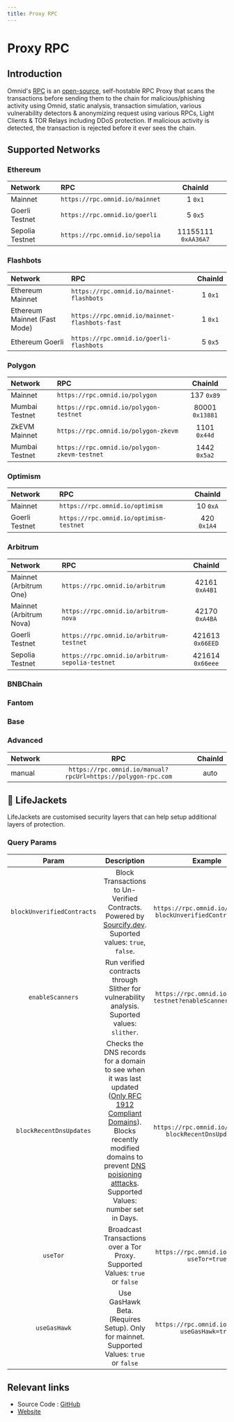 ```yaml
---
title: Proxy RPC
---
```


# Proxy RPC

## Introduction
Omnid's [RPC](/tutorials/glossary#rpc) is an [open-source](https://github.com/anudit/omnid-rpc-proxy), self-hostable RPC Proxy that scans the transactions before sending them to the chain for malicious/phishing activity using Omnid, static analysis, transaction simulation, various vulnerability detectors & anonymizing request using various RPCs, Light Clients & TOR Relays including DDoS protection. If malicious activity is detected, the transaction is rejected before it ever sees the chain.
## Supported Networks

### Ethereum

| Network | RPC | ChainId |
|:---|:---|:---:|
| Mainnet | `https://rpc.omnid.io/mainnet` | 1 `0x1` |
| Goerli Testnet | `https://rpc.omnid.io/goerli` | 5 `0x5` |
| Sepolia Testnet | `https://rpc.omnid.io/sepolia`     |    11155111 `0xAA36A7` |

### Flashbots

| Network | RPC | ChainId |
|:---|:---|:---:|
| Ethereum Mainnet | `https://rpc.omnid.io/mainnet-flashbots` | 1 `0x1` |
| Ethereum Mainnet (Fast Mode) | `https://rpc.omnid.io/mainnet-flashbots-fast` | 1 `0x1` |
| Ethereum Goerli | `https://rpc.omnid.io/goerli-flashbots` | 5 `0x5` |

### Polygon

| Network | RPC | ChainId |
|:---|:---|:---:|
| Mainnet | `https://rpc.omnid.io/polygon`     |    137 `0x89` |
| Mumbai Testnet | `https://rpc.omnid.io/polygon-testnet`     |    80001 `0x13881` |
| ZkEVM Mainnet | `https://rpc.omnid.io/polygon-zkevm`     |    1101 `0x44d` |
| Mumbai Testnet | `https://rpc.omnid.io/polygon-zkevm-testnet`     |    1442 `0x5a2` |

### Optimism

| Network | RPC | ChainId |
|:---|:---|:---:|
| Mainnet | `https://rpc.omnid.io/optimism`     |    10 `0xA` |
| Goerli Testnet | `https://rpc.omnid.io/optimism-testnet`     |    420 `0x1A4` |

### Arbitrum

| Network | RPC | ChainId |
|:---|:---|:---:|
| Mainnet (Arbitrum One) | `https://rpc.omnid.io/arbitrum`     |    42161 `0xA4B1` |
| Mainnet (Arbitrum Nova) | `https://rpc.omnid.io/arbitrum-nova`     |    42170 `0xA4BA` |
| Goerli Testnet | `https://rpc.omnid.io/arbitrum-testnet`     |    421613 `0x66EED` |
| Sepolia Testnet | `https://rpc.omnid.io/arbitrum-sepolia-testnet`     |    421614 `0x66eee` |

### BNBChain

### Fantom

### Base

### Advanced


| Network | RPC | ChainId |
|:---|:---:|:---:|
| manual | `https://rpc.omnid.io/manual?rpcUrl=https://polygon-rpc.com` | auto |

## 🦺 LifeJackets

LifeJackets are customised security layers that can help setup additional layers of protection.

### Query Params

| Param | Description | Example |
|:---:|:---:|:---:|
| `blockUnverifiedContracts` | Block Transactions to Un-Verified Contracts. Powered by [Sourcify.dev](https://sourcify.dev). Suported values: `true`, `false`. | `https://rpc.omnid.io/ethereum?blockUnverifiedContracts=true` |
| `enableScanners` | Run verified contracts through Slither for vulnerability analysis. Suported values: `slither`. | `https://rpc.omnid.io/polygon-testnet?enableScanners=slither` |
| `blockRecentDnsUpdates` | Checks the DNS records for a domain to see when it was last updated ([Only RFC 1912 Compliant Domains](https://www.ripe.net/publications/docs/ripe-203)). Blocks recently modified domains to prevent [DNS poisioning atttacks](https://cointelegraph.com/news/breaking-curve-finance-team-warns-users-to-avoid-using-site-until-further-notice). Supported Values: number set in Days. | `https://rpc.omnid.io/ethereum?blockRecentDnsUpdates=2` |
|  `useTor` | Broadcast Transactions over a Tor Proxy. Supported Values: `true` or `false` | `https://rpc.omnid.io/mainnet?useTor=true` |
|  `useGasHawk` | Use GasHawk Beta. (Requires Setup). Only for mainnet. Supported Values: `true` or `false` | `https://rpc.omnid.io/mainnet?useGasHawk=true` |


## Relevant links
 - Source Code : [GitHub](https://github.com/anudit/omnid-proxy-rpc)
 - [Website](https://rpc.omnid.io)


